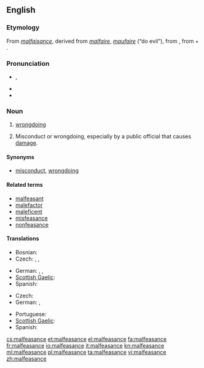 {{was wotd|2009|May|9}}
==English==

===Etymology===
From {{etyl|fro}} ''[[malfaisance]]'', derived from ''[[malfaire]]'', ''[[maufaire]]'' (“do evil”), from {{etyl|la}} {{term|malefacio|malefaciō|I do evil|lang=la}}, from {{term|male||evilly|lang=la}} + {{term|facio|faciō|do, make|lang=la}}.

===Pronunciation===
* {{IPA|/ˌmælˈfiz.əns/}}, {{SAMPA|/%m{l"fiz.@ns/}}
* {{audio|en-us-malfeasance.ogg|Audio (US)}}
* {{hyphenation|mal|fea|sance}}

===Noun===
{{wikipedia}}
{{en-noun}}

# [[wrongdoing]]
# {{legal}} Misconduct or wrongdoing, especially by a public official that causes [[damage]].

====Synonyms====
* {{sense|wrongdoing}} [[misconduct]], [[wrongdoing]]

====Related terms====
* [[malfeasant]]
* [[malefactor]]
* [[maleficent]]
* [[misfeasance]]
* [[nonfeasance]]

====Translations====
{{trans-top|wrongdoing}}
* Bosnian: {{t|bs|malverzacija|f}}
* Czech: {{t+|cs|zločin|m}}, {{t-|cs|trestný čin|m}}, {{t-|cs|přestoupení|n}} {{t+|cs|zákon|alt=zákona}}
{{trans-mid}}
* German: {{t|de|Übeltat|f}}, {{t|de|Untat|f}}, {{qualifier|strong}} {{t|de|Schandtat|f}}
* [[Scottish Gaelic]]: {{t-|gd|olc|m|xs=Scottish Gaelic}}
* Spanish: {{t+|es|maldad|f}}
{{trans-bottom}}

{{trans-top|sabotage that causes damage}}
* Czech: {{t-|cs|sabotáž|f}}
* German: {{t+|de|Sabotage|f}}, {{t|de|Sabotageakt|m}}
{{trans-mid}}
* Portuguese: {{t|pt|prevaricacão|f}}
* [[Scottish Gaelic]]: {{t-|gd|sabotàis|f|xs=Scottish Gaelic}}
* Spanish: {{t|es|abuso de autoridad}}
{{trans-bottom}}

[[cs:malfeasance]]
[[et:malfeasance]]
[[el:malfeasance]]
[[fa:malfeasance]]
[[fr:malfeasance]]
[[io:malfeasance]]
[[it:malfeasance]]
[[kn:malfeasance]]
[[ml:malfeasance]]
[[pl:malfeasance]]
[[ta:malfeasance]]
[[vi:malfeasance]]
[[zh:malfeasance]]